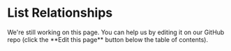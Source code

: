 
# List Relationships

<Callout>
    We're still working on this page. You can help us by editing it on our GitHub repo (click the **Edit this page** button below the table of contents).
</Callout>
